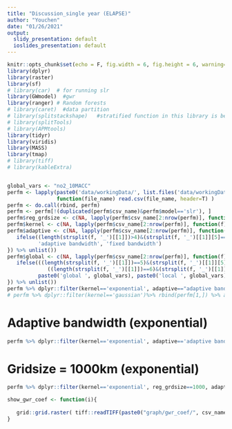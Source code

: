 ```yaml
---
title: "Discussion_single year (ELAPSE)"
author: "Youchen"
date: "01/26/2021"
output:
  slidy_presentation: default
  ioslides_presentation: default
---
```


```r
knitr::opts_chunk$set(echo = F, fig.width = 6, fig.height = 6, warning=F)
library(dplyr)
library(raster)
library(sf)
# library(car)  # for running slr
library(GWmodel)  #gwr
library(ranger) # Random forests
# library(caret)  #data partition
# library(splitstackshape)   #stratified function in this library is better than createDataPartition in library caret
# library(splitTools)
# library(APMtools)
library(tidyr)
library(viridis)
library(MASS)
library(tmap)
# library(tiff)
# library(kableExtra)
```
```r


```

```r
global_vars <- "no2_10MACC"
perfm <- lapply(paste0('data/workingData/', list.files('data/workingData/', 'model_perf_')), 
                function(file_name) read.csv(file_name, header=T) )
perfm <- do.call(rbind, perfm)
perfm <- perfm[!(duplicated(perfm$csv_name)&perfm$model=='slr'), ]
perfm$reg_grdsize <- c(NA, lapply(perfm$csv_name[2:nrow(perfm)], function(f) strsplit(f, '_')[[1]][2]) %>% unlist() %>% as.numeric())
perfm$kernel <- c(NA, lapply(perfm$csv_name[2:nrow(perfm)], function(f) strsplit(f, '_')[[1]][3]) %>% unlist() %>% as.character())
perfm$adaptive <- c(NA, lapply(perfm$csv_name[2:nrow(perfm)], function(f){
   ifelse((length(strsplit(f, '_')[[1]])>4)&(strsplit(f, '_')[[1]][5]=='ad'),
          'adaptive bandwidth', 'fixed bandwidth')
}) %>% unlist())
perfm$global <- c(NA, lapply(perfm$csv_name[2:nrow(perfm)], function(f){
   ifelse(((length(strsplit(f, '_')[[1]])==5)&(strsplit(f, '_')[[1]][5]=='mixed'))|
             ((length(strsplit(f, '_')[[1]])==6)&(strsplit(f, '_')[[1]][6]=='mixed')),
          paste0('global ', global_vars), paste0('local ', global_vars))
}) %>% unlist())
perfm %>% dplyr::filter(kernel=='exponential', adaptive=="adaptive bandwidth") %>% rbind(perfm[1,]) %>% arrange(rsq) %>% kbl(full_width = F)
# perfm %>% dplyr::filter(kernel=='gaussian')%>% rbind(perfm[1,]) %>% arrange(rsq) %>% kbl(full_width = F)


```

# Adaptive bandwidth (exponential)


```r
perfm %>% dplyr::filter(kernel=='exponential', adaptive=='adaptive bandwidth') %>% rbind(perfm[1,]) %>% arrange(rsq) %>% kbl(full_width = F)
```


# Gridsize = 1000km (exponential)

```r
perfm %>% dplyr::filter(kernel=='exponential', reg_grdsize==1000, adaptive=='adaptive bandwidth') %>% rbind(perfm[1,]) %>% arrange(rsq) %>% kbl(full_width = F)
```


```r
show_gwr_coef <- function(i){
   
   grid::grid.raster( tiff::readTIFF(paste0("graph/gwr_coef/", csv_names_slr[i],".tiff")) )
}

```


